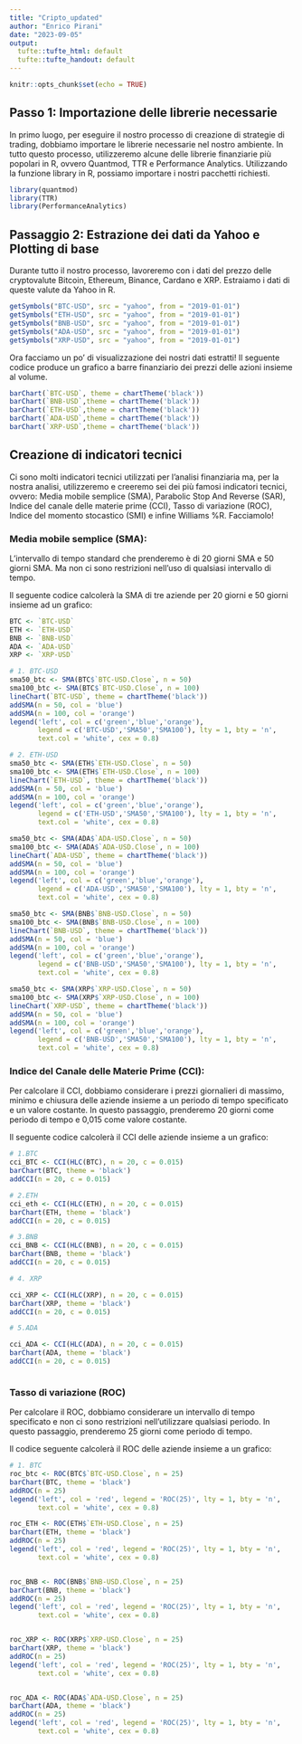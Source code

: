 ```yaml
---
title: "Cripto_updated" 
author: "Enrico Pirani" 
date: "2023-09-05"      
output:
  tufte::tufte_html: default
  tufte::tufte_handout: default
---
```


```r
knitr::opts_chunk$set(echo = TRUE)
```

## Passo 1: Importazione delle librerie necessarie


In primo luogo, per eseguire il nostro processo di creazione di
strategie di trading, dobbiamo importare le librerie necessarie nel
nostro ambiente. In tutto questo processo, utilizzeremo alcune delle
librerie finanziarie più popolari in R, ovvero Quantmod, TTR e
Performance Analytics. Utilizzando la funzione library in R, possiamo
importare i nostri pacchetti richiesti.

```r
library(quantmod)
library(TTR)
library(PerformanceAnalytics)
```

## Passaggio 2: Estrazione dei dati da Yahoo e Plotting di base

Durante tutto il nostro processo, lavoreremo con i dati del prezzo delle
cryptovalute Bitcoin, Ethereum, Binance, Cardano e XRP. Estraiamo i dati
di queste valute da Yahoo in R.

```r
getSymbols("BTC-USD", src = "yahoo", from = "2019-01-01")
getSymbols("ETH-USD", src = "yahoo", from = "2019-01-01")
getSymbols("BNB-USD", src = "yahoo", from = "2019-01-01")
getSymbols("ADA-USD", src = "yahoo", from = "2019-01-01")
getSymbols("XRP-USD", src = "yahoo", from = "2019-01-01")
```

Ora facciamo un po' di visualizzazione dei nostri dati estratti! Il
seguente codice produce un grafico a barre finanziario dei prezzi delle
azioni insieme al volume.

```r
barChart(`BTC-USD`, theme = chartTheme('black'))
barChart(`BNB-USD`,theme = chartTheme('black'))
barChart(`ETH-USD`,theme = chartTheme('black'))
barChart(`ADA-USD`,theme = chartTheme('black'))
barChart(`XRP-USD`,theme = chartTheme('black'))
```

## Creazione di indicatori tecnici

Ci sono molti indicatori tecnici utilizzati per l'analisi finanziaria ma, per la nostra analisi, utilizzeremo e creeremo sei dei più famosi indicatori tecnici, ovvero: Media mobile semplice (SMA), Parabolic Stop And Reverse (SAR), Indice del canale delle materie prime (CCI), Tasso di variazione (ROC), Indice del momento stocastico (SMI) e infine Williams %R. Facciamolo!

### Media mobile semplice (SMA):

L'intervallo di tempo standard che prenderemo è di 20 giorni SMA e 50 giorni SMA. Ma non ci sono restrizioni nell'uso di qualsiasi intervallo di tempo.

Il seguente codice calcolerà la SMA di tre aziende per 20 giorni e 50 giorni insieme ad un grafico:

```r
BTC <- `BTC-USD`
ETH <- `ETH-USD`
BNB <- `BNB-USD`
ADA <- `ADA-USD`
XRP <- `XRP-USD`
```


```r
# 1. BTC-USD
sma50_btc <- SMA(BTC$`BTC-USD.Close`, n = 50)
sma100_btc <- SMA(BTC$`BTC-USD.Close`, n = 100)
lineChart(`BTC-USD`, theme = chartTheme('black'))
addSMA(n = 50, col = 'blue')
addSMA(n = 100, col = 'orange')
legend('left', col = c('green','blue','orange'),
       legend = c('BTC-USD','SMA50','SMA100'), lty = 1, bty = 'n',
       text.col = 'white', cex = 0.8)
```

```r
# 2. ETH-USD
sma50_btc <- SMA(ETH$`ETH-USD.Close`, n = 50)
sma100_btc <- SMA(ETH$`ETH-USD.Close`, n = 100)
lineChart(`ETH-USD`, theme = chartTheme('black'))
addSMA(n = 50, col = 'blue')
addSMA(n = 100, col = 'orange')
legend('left', col = c('green','blue','orange'),
       legend = c('ETH-USD','SMA50','SMA100'), lty = 1, bty = 'n',
       text.col = 'white', cex = 0.8)
```



```r
sma50_btc <- SMA(ADA$`ADA-USD.Close`, n = 50)
sma100_btc <- SMA(ADA$`ADA-USD.Close`, n = 100)
lineChart(`ADA-USD`, theme = chartTheme('black'))
addSMA(n = 50, col = 'blue')
addSMA(n = 100, col = 'orange')
legend('left', col = c('green','blue','orange'),
       legend = c('ADA-USD','SMA50','SMA100'), lty = 1, bty = 'n',
       text.col = 'white', cex = 0.8)
```

```r
sma50_btc <- SMA(BNB$`BNB-USD.Close`, n = 50)
sma100_btc <- SMA(BNB$`BNB-USD.Close`, n = 100)
lineChart(`BNB-USD`, theme = chartTheme('black'))
addSMA(n = 50, col = 'blue')
addSMA(n = 100, col = 'orange')
legend('left', col = c('green','blue','orange'),
       legend = c('BNB-USD','SMA50','SMA100'), lty = 1, bty = 'n',
       text.col = 'white', cex = 0.8)
```


```r
sma50_btc <- SMA(XRP$`XRP-USD.Close`, n = 50)
sma100_btc <- SMA(XRP$`XRP-USD.Close`, n = 100)
lineChart(`XRP-USD`, theme = chartTheme('black'))
addSMA(n = 50, col = 'blue')
addSMA(n = 100, col = 'orange')
legend('left', col = c('green','blue','orange'),
       legend = c('BNB-USD','SMA50','SMA100'), lty = 1, bty = 'n',
       text.col = 'white', cex = 0.8)
```

### Indice del Canale delle Materie Prime (CCI):

Per calcolare il CCI, dobbiamo considerare i prezzi giornalieri di massimo, minimo e chiusura delle aziende insieme a un periodo di tempo specificato e un valore costante. In questo passaggio, prenderemo 20 giorni come periodo di tempo e 0,015 come valore costante.

Il seguente codice calcolerà il CCI delle aziende insieme a un grafico:

```r
# 1.BTC 
cci_BTC <- CCI(HLC(BTC), n = 20, c = 0.015)
barChart(BTC, theme = 'black')
addCCI(n = 20, c = 0.015)

# 2.ETH 
cci_eth <- CCI(HLC(ETH), n = 20, c = 0.015)
barChart(ETH, theme = 'black')
addCCI(n = 20, c = 0.015)

# 3.BNB 
cci_BNB <- CCI(HLC(BNB), n = 20, c = 0.015)
barChart(BNB, theme = 'black')
addCCI(n = 20, c = 0.015)

# 4. XRP

cci_XRP <- CCI(HLC(XRP), n = 20, c = 0.015)
barChart(XRP, theme = 'black')
addCCI(n = 20, c = 0.015)

# 5.ADA

cci_ADA <- CCI(HLC(ADA), n = 20, c = 0.015)
barChart(ADA, theme = 'black')
addCCI(n = 20, c = 0.015)



```

### Tasso di variazione (ROC)

Per calcolare il ROC, dobbiamo considerare un intervallo di tempo specificato e non ci sono restrizioni nell'utilizzare qualsiasi periodo. In questo passaggio, prenderemo 25 giorni come periodo di tempo.

Il codice seguente calcolerà il ROC delle aziende insieme a un grafico:

```r
# 1. BTC
roc_btc <- ROC(BTC$`BTC-USD.Close`, n = 25)
barChart(BTC, theme = 'black')
addROC(n = 25)
legend('left', col = 'red', legend = 'ROC(25)', lty = 1, bty = 'n',
       text.col = 'white', cex = 0.8)

roc_ETH <- ROC(ETH$`ETH-USD.Close`, n = 25)
barChart(ETH, theme = 'black')
addROC(n = 25)
legend('left', col = 'red', legend = 'ROC(25)', lty = 1, bty = 'n',
       text.col = 'white', cex = 0.8)


roc_BNB <- ROC(BNB$`BNB-USD.Close`, n = 25)
barChart(BNB, theme = 'black')
addROC(n = 25)
legend('left', col = 'red', legend = 'ROC(25)', lty = 1, bty = 'n',
       text.col = 'white', cex = 0.8)


roc_XRP <- ROC(XRP$`XRP-USD.Close`, n = 25)
barChart(XRP, theme = 'black')
addROC(n = 25)
legend('left', col = 'red', legend = 'ROC(25)', lty = 1, bty = 'n',
       text.col = 'white', cex = 0.8)


roc_ADA <- ROC(ADA$`ADA-USD.Close`, n = 25)
barChart(ADA, theme = 'black')
addROC(n = 25)
legend('left', col = 'red', legend = 'ROC(25)', lty = 1, bty = 'n',
       text.col = 'white', cex = 0.8)

       
```


    

    

    







